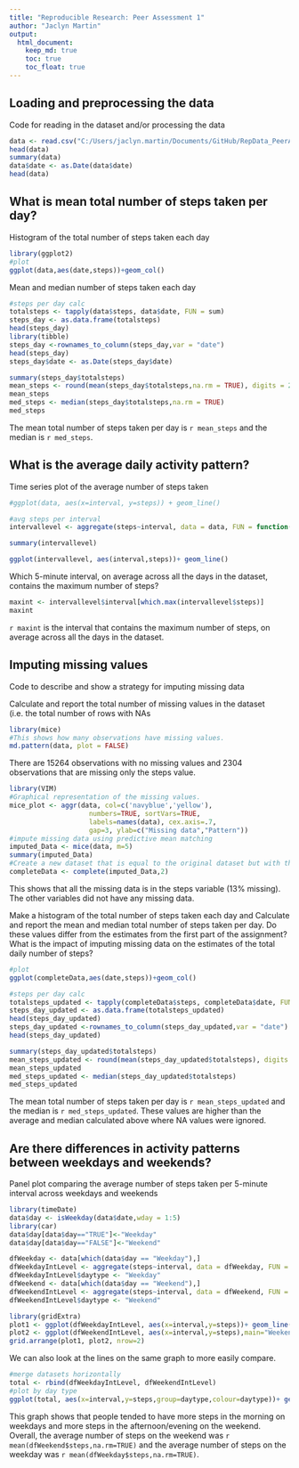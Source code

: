 ```yaml
---
title: "Reproducible Research: Peer Assessment 1"
author: "Jaclyn Martin"
output: 
  html_document:
    keep_md: true
    toc: true
    toc_float: true
---
```



## Loading and preprocessing the data
Code for reading in the dataset and/or processing the data
```r
data <- read.csv("C:/Users/jaclyn.martin/Documents/GitHub/RepData_PeerAssessment1/activity.csv")
head(data)
summary(data)
data$date <- as.Date(data$date)
head(data)

```

## What is mean total number of steps taken per day?
Histogram of the total number of steps taken each day
```r
library(ggplot2)
#plot
ggplot(data,aes(date,steps))+geom_col()
```

Mean and median number of steps taken each day
```r
#steps per day calc
totalsteps <- tapply(data$steps, data$date, FUN = sum)
steps_day <- as.data.frame(totalsteps)
head(steps_day)
library(tibble)
steps_day <-rownames_to_column(steps_day,var = "date")
head(steps_day)
steps_day$date <- as.Date(steps_day$date)

summary(steps_day$totalsteps)
mean_steps <- round(mean(steps_day$totalsteps,na.rm = TRUE), digits = 2)
mean_steps
med_steps <- median(steps_day$totalsteps,na.rm = TRUE)
med_steps
```
The mean total number of steps taken per day is `r mean_steps` and the median is `r med_steps`. 

## What is the average daily activity pattern?

Time series plot of the average number of steps taken
```r
#ggplot(data, aes(x=interval, y=steps)) + geom_line()

#avg steps per interval
intervallevel <- aggregate(steps~interval, data = data, FUN = function(data) c(mean=mean(data)))

summary(intervallevel)

ggplot(intervallevel, aes(interval,steps))+ geom_line()
```

Which 5-minute interval, on average across all the days in the dataset, contains the maximum number of steps?

```r
maxint <- intervallevel$interval[which.max(intervallevel$steps)]
maxint
```

`r maxint` is the interval that contains the maximum number of steps, on average across all the days in the dataset. 

## Imputing missing values
Code to describe and show a strategy for imputing missing data

Calculate and report the total number of missing values in the dataset (i.e. the total number of rows with NAs 
```r
library(mice)
#This shows how many observations have missing values. 
md.pattern(data, plot = FALSE)
```
There are 15264 observations with no missing values and 2304 observations that are missing only the steps value. 

```r
library(VIM)
#Graphical representation of the missing values.
mice_plot <- aggr(data, col=c('navyblue','yellow'),
                    numbers=TRUE, sortVars=TRUE,
                    labels=names(data), cex.axis=.7,
                    gap=3, ylab=c("Missing data","Pattern"))
#impute missing data using predictive mean matching
imputed_Data <- mice(data, m=5)
summary(imputed_Data)
#Create a new dataset that is equal to the original dataset but with the missing data filled in.
completeData <- complete(imputed_Data,2)
```
This shows that all the missing data is in the steps variable (13% missing). The other variables did not have any missing data. 

Make a histogram of the total number of steps taken each day and Calculate and report the mean and median total number of steps taken per day. Do these values differ from the estimates from the first part of the assignment? What is the impact of imputing missing data on the estimates of the total daily number of steps?
```r
#plot
ggplot(completeData,aes(date,steps))+geom_col()

#steps per day calc
totalsteps_updated <- tapply(completeData$steps, completeData$date, FUN = sum)
steps_day_updated <- as.data.frame(totalsteps_updated)
head(steps_day_updated)
steps_day_updated <-rownames_to_column(steps_day_updated,var = "date")
head(steps_day_updated)

summary(steps_day_updated$totalsteps)
mean_steps_updated <- round(mean(steps_day_updated$totalsteps), digits = 2)
mean_steps_updated
med_steps_updated <- median(steps_day_updated$totalsteps)
med_steps_updated
```
The mean total number of steps taken per day is `r mean_steps_updated` and the median is `r med_steps_updated`. These values are higher than the average and median calculated above where NA values were ignored. 

## Are there differences in activity patterns between weekdays and weekends?
Panel plot comparing the average number of steps taken per 5-minute interval across weekdays and weekends

```r
library(timeDate)
data$day <- isWeekday(data$date,wday = 1:5)
library(car)
data$day[data$day=="TRUE"]<-"Weekday"
data$day[data$day=="FALSE"]<-"Weekend"

dfWeekday <- data[which(data$day == "Weekday"),]
dfWeekdayIntLevel <- aggregate(steps~interval, data = dfWeekday, FUN = function(dfWeekday) c(mean=mean(dfWeekday)))
dfWeekdayIntLevel$daytype <- "Weekday"
dfWeekend <- data[which(data$day == "Weekend"),]
dfWeekendIntLevel <- aggregate(steps~interval, data = dfWeekend, FUN = function(dfWeekend) c(mean=mean(dfWeekend)))
dfWeekendIntLevel$daytype <- "Weekend"

library(gridExtra)
plot1 <- ggplot(dfWeekdayIntLevel, aes(x=interval,y=steps))+ geom_line() + ggtitle("Weekdays")
plot2 <- ggplot(dfWeekendIntLevel, aes(x=interval,y=steps),main="Weekends")+ geom_line() + ggtitle("Weekends")
grid.arrange(plot1, plot2, nrow=2)

```

We can also look at the lines on the same graph to more easily compare. 
```r
#merge datasets horizontally
total <- rbind(dfWeekdayIntLevel, dfWeekendIntLevel)
#plot by day type
ggplot(total, aes(x=interval,y=steps,group=daytype,colour=daytype))+ geom_line()
```

This graph shows that people tended to have more steps in the morning on weekdays and more steps in the afternoon/evening on the weekend. Overall, the average number of steps on the weekend was `r mean(dfWeekend$steps,na.rm=TRUE)` and the average number of steps on the weekday was `r mean(dfWeekday$steps,na.rm=TRUE)`.
